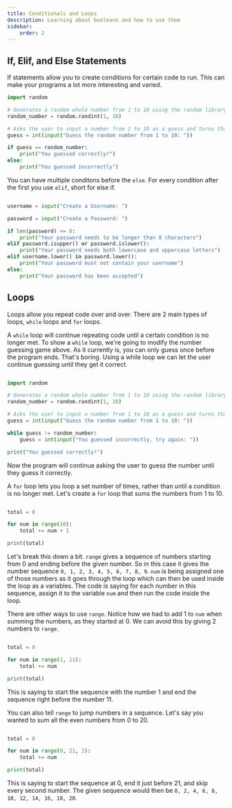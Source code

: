 ```yaml
---
title: Conditionals and Loops
description: Learning about booleans and how to use them
sidebar:
    order: 2
---
```


## If, Elif, and Else Statements

If statements allow you to create conditions for certain code to run. This can make your programs a lot more interesting and varied.

```python
import random

# Generates a random whole number from 1 to 10 using the random library imported above
random_number = random.randint(1, 10) 

# Asks the user to input a number from 1 to 10 as a guess and turns that input into a number
guess = int(input("Guess the random number from 1 to 10: "))

if guess == random_number:
    print("You guessed correctly!")
else:
    print("You guessed incorrectly")

```

You can have multiple conditons before the `else`. For every condition after the first you use `elif`, short for else if.

```python

username = input("Create a Username: ")

password = input("Create a Password: ")

if len(password) <= 8:
    print("Your password needs to be longer than 8 characters")
elif password.isupper() or password.islower():
    print("Your password needs both lowercase and uppercase letters")
elif username.lower() in password.lower():
    print("Your password must not contain your username")
else:
    print("Your password has been accepted")

```

## Loops

Loops allow you repeat code over and over. There are 2 main types of loops, `while` loops and `for` loops. 

A `while` loop will continue repeating code until a certain condition is no longer met. To show a `while` loop, we're going to modify the number guessing game above. As it currently is, you can only guess once before the program ends. That's boring. Using a while loop we can let the user continue guessing until they get it correct.

```python

import random

# Generates a random whole number from 1 to 10 using the random library imported above
random_number = random.randint(1, 10) 

# Asks the user to input a number from 1 to 10 as a guess and turns that input into a number
guess = int(input("Guess the random number from 1 to 10: "))

while guess != random_number:
    guess = int(input("You guessed incorrectly, try again: "))

print("You guessed correctly!")

```

Now the program will continue asking the user to guess the number until they guess it correctly.

A `for` loop lets you loop a set number of times, rather than until a condition is no longer met. Let's create a `for` loop that sums the numbers from 1 to 10.

```python

total = 0

for num in range(10):
    total += num + 1

print(total)
```

Let's break this down a bit. `range` gives a sequence of numbers starting from 0 and ending before the given number. So in this case it gives the number sequence `0, 1, 2, 3, 4, 5, 6, 7, 8, 9`. `num` is being assigned one of those numbers as it goes through the loop which can then be used inside the loop as a variables. The code is saying for each number in this sequence, assign it to the variable `num` and then run the code inside the loop.

There are other ways to use `range`. Notice how we had to add 1 to `num` when summing the numbers, as they started at 0. We can avoid this by giving 2 numbers to `range`.

```python

total = 0

for num in range(1, 11):
    total += num

print(total)

```

This is saying to start the sequence with the number 1 and end the sequence right before the number 11.

You can also tell `range` to jump numbers in a sequence. Let's say you wanted to sum all the even numbers from 0 to 20.

```python

total = 0

for num in range(0, 21, 2):
    total += num

print(total)

```

This is saying to start the sequence at 0, end it just before 21, and skip every second number. The given sequence would then be `0, 2, 4, 6, 8, 10, 12, 14, 16, 18, 20`.

